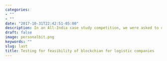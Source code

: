 ```yaml
---
categories:
- ""
- ""
date: "2017-10-31T22:42:51-05:00"
description: In an All-India case study competition, we were asked to check for the feasibilty (via cost-benefit analysis) of blockchain   in any industry of choice. Therefore, after choosing the logistic sector (as it needs the most amount of coordination), the research was narrowed down to IBM and Maersk. Post performing the analysis, it was concluded that since the cost will decrease by USD 16 billion and the revenue will increase by USD 42 billion in the coming seven years (the initital investment being USD 1.34 billion), blockchian can be applied. 
draft: false
image: personalbit.png
keywords: ""
slug: last
title: Testing for feasibility of blockchian for logistic companies 
---
```

